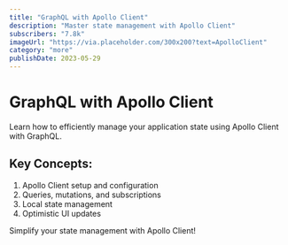 ```yaml
---
title: "GraphQL with Apollo Client"
description: "Master state management with Apollo Client"
subscribers: "7.8k"
imageUrl: "https://via.placeholder.com/300x200?text=ApolloClient"
category: "more"
publishDate: 2023-05-29
---
```


# GraphQL with Apollo Client

Learn how to efficiently manage your application state using Apollo Client with GraphQL.

## Key Concepts:

1. Apollo Client setup and configuration
2. Queries, mutations, and subscriptions
3. Local state management
4. Optimistic UI updates

Simplify your state management with Apollo Client!